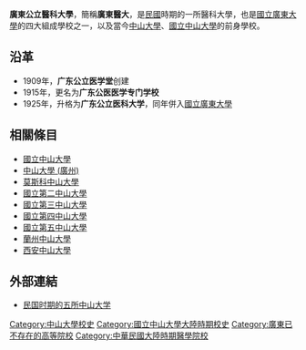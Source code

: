 {{unreferenced|time=2009-05-28}}
'''廣東公立醫科大學'''，簡稱'''廣東醫大'''，是[[中華民國|民國]]時期的一所醫科大學，也是[[國立廣東大學|國立廣東大學]]的四大組成學校之一，以及當今[[中山大學|中山大學]]、[[國立中山大學|國立中山大學]]的前身學校。

== 沿革 ==
*1909年，'''广东公立医学堂'''创建
*1915年，更名为'''广东公医医学专门学校'''
*1925年，升格为'''广东公立医科大学'''，同年併入[[國立廣東大學|國立廣東大學]]

==相關條目==
*[[國立中山大學|國立中山大學]]
*[[中山大學_(廣州)|中山大學 (廣州)]]
*[[莫斯科中山大學|莫斯科中山大學]]
*[[國立第二中山大學|國立第二中山大學]]
*[[國立第三中山大學|國立第三中山大學]]
*[[國立第四中山大學|國立第四中山大學]]
*[[國立第五中山大學|國立第五中山大學]]
*[[蘭州中山大學|蘭州中山大學]]
*[[西安中山大學|西安中山大學]]

==外部連結==
*[http://www.buaash.org/Article_Show.asp?ArticleID=2401 民国时期的五所中山大学]{{dead link|date=2017年12月 |bot=InternetArchiveBot |fix-attempted=yes }}
{{中山大學}}
{{東山印記}}
[[Category:中山大學校史|Category:中山大學校史]]
[[Category:國立中山大學大陸時期校史|Category:國立中山大學大陸時期校史]]
[[Category:廣東已不存在的高等院校|Category:廣東已不存在的高等院校]]
[[Category:中華民國大陸時期醫學院校|Category:中華民國大陸時期醫學院校]]